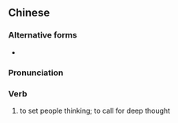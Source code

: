 {{also|发人深醒}}
==Chinese==
{{zh-forms|s=发人深醒|type=22}}

===Alternative forms===
* {{zh-l|發人深省}}

===Pronunciation===
{{zh-pron
|m=fārén shēnxǐng
|c=faat3 jan4 sam1 sing2
|mn=hoat-jîn-chhim-séng
|cat=v
}}

===Verb===
{{zh-verb}}

# to set people thinking; to call for deep thought